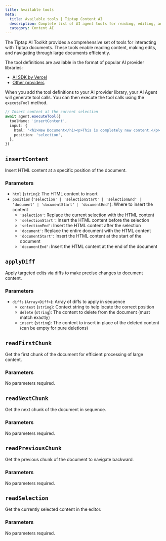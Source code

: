 ```yaml
---
title: Available tools
meta:
  title: Available tools | Tiptap Content AI
  description: Complete list of AI agent tools for reading, editing, and navigating document content.
  category: Content AI
---
```


The Tiptap AI Toolkit provides a comprehensive set of tools for interacting with Tiptap documents. These tools enable reading content, making edits, and navigating through large documents efficiently.

The tool definitions are available in the format of popular AI provider libraries:

- [AI SDK by Vercel](/content-ai/capabilities/ai-toolkit/tools/ai-sdk)
- [Other providers](/content-ai/capabilities/ai-toolkit/tools/other-providers)

When you add the tool definitions to your AI provider library, your AI Agent will generate tool calls. You can then execute the tool calls using the `executeTool` method.

```ts
// Insert content at the current selection
await agent.executeTool({
  toolName: 'insertContent',
  input: {
    html: '<h1>New Document</h1><p>This is completely new content.</p>',
    position: 'selection',
  },
})
```

## `insertContent`

Insert HTML content at a specific position of the document.

### Parameters

- `html` (`string`): The HTML content to insert
- `position` (`'selection' | 'selectionStart' | 'selectionEnd' | 'document' | 'documentStart' | 'documentEnd'`): Where to insert the content
  - `'selection'`: Replace the current selection with the HTML content
  - `'selectionStart'`: Insert the HTML content before the selection
  - `'selectionEnd'`: Insert the HTML content after the selection
  - `'document'`: Replace the entire document with the HTML content
  - `'documentStart'`: Insert the HTML content at the start of the document
  - `'documentEnd'`: Insert the HTML content at the end of the document

## `applyDiff`

Apply targeted edits via diffs to make precise changes to document content.

### Parameters

- `diffs` (`Array<Diff>`): Array of diffs to apply in sequence
  - `context` (`string`): Context string to help locate the correct position
  - `delete` (`string`): The content to delete from the document (must match exactly)
  - `insert` (`string`): The content to insert in place of the deleted content (can be empty for pure deletions)

## `readFirstChunk`

Get the first chunk of the document for efficient processing of large content.

### Parameters

No parameters required.

## `readNextChunk`

Get the next chunk of the document in sequence.

### Parameters

No parameters required.

## `readPreviousChunk`

Get the previous chunk of the document to navigate backward.

### Parameters

No parameters required.

## `readSelection`

Get the currently selected content in the editor.

### Parameters

No parameters required.

